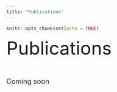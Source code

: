 ```yaml
---
title: "Publications"
---
```


```r
knitr::opts_chunk$set(echo = TRUE)
```


<p>

<font size="20"> Publications <font>

<font size="4"> 

Coming soon


</font>
